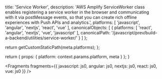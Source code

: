 
  title: 'Service Worker',
  description: 'AWS Amplify ServiceWorker class enables registering a service worker in the browser and communicating with it via postMessage events, so that you can create rich offline experiences with Push APIs and analytics.',
  platforms: [
    'javascript',
    'angular',
    'nextjs',
    'react',
    'vue'
  ],
  canonicalObjects: [
    {
      platforms: [
        'react',
        'angular',
        'nextjs',
        'vue',
        'javascript'
      ],
      canonicalPath: '/javascript/prev/build-a-backend/utilities/service-worker/'
    }
  ]
};

  return getCustomStaticPath(meta.platforms);
};

  return {
    props: {
      platform: context.params.platform,
      meta
    }
  };
}


<Fragments
  fragments={{
    javascript: js0,
    angular: js0,
    nextjs: js0,
    react: js0,
    vue: js0
  }}
/>
